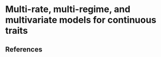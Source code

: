 
# Multi-rate, multi-regime, and multivariate models for continuous traits


## References {.unnumbered}